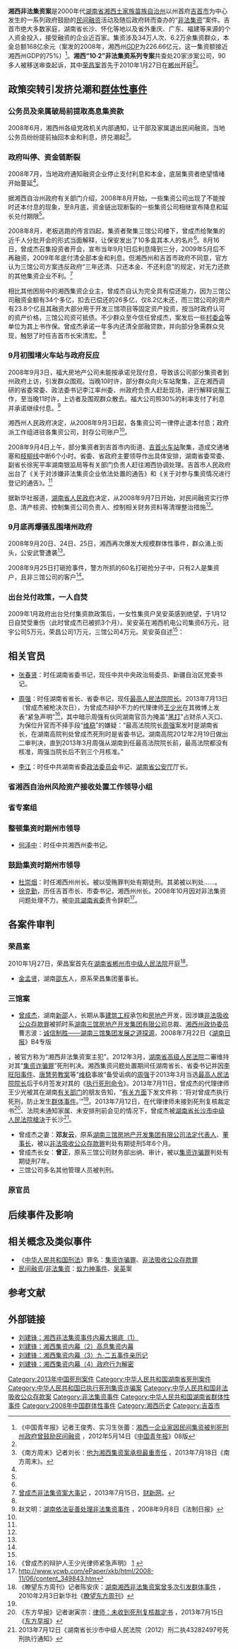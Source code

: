 {{expand|time=2013-07-15T03:04:26+00:00}}
{{NOT|曾成杰案}}

'''湘西非法集资案'''是2000年代[[湖南省|湖南省]][[湘西土家族苗族自治州|湘西土家族苗族自治州]]以州首府[[吉首市|吉首市]]为中心发生的一系列政府鼓励的[[民间融资|民间融资]]活动及随后政府转而查办的“[[非法集资|非法集资]]”案件。吉首市绝大多数家庭，湖南省长沙、怀化等地以及省外重庆、广东、福建等来源的个人资金投入，接受融资的企业近百家。集资涉及34万人次、6.2万余集资群众，本金总额168亿余元（案发的2008年，湘西州[[GDP|GDP]]为226.66亿元，这一集资额接近湘西州GDP的75%）<ref>《中国青年报》记者王俊秀、实习生张蕾：[http://zqb.cyol.com/html/2012-05/14/nw.D110000zgqnb_20120514_1-08.htm 湘西一企业家因民间集资被判死刑 州政府曾鼓励民间融资] {{Wayback|url=http://zqb.cyol.com/html/2012-05/14/nw.D110000zgqnb_20120514_1-08.htm |date=20120525065949 }}，2012年5月14日《[[中国青年报|中国青年报]]》08版</ref>。'''湘西“10·2”非法集资系列专案'''共查处20家涉案公司，90多人被移送审查起诉，其中[[#荣昌案|荣昌案]]首先于2010年1月27日在[[郴州|郴州]]开庭<ref name="瞭望120203" />。

== 政策突转引发挤兑潮和[[群体性事件|群体性事件]] ==

=== 公务员及亲属破局前提取高息集资款 ===

2008年6月，湘西州各级党政机关内部通知，让干部及家属退出民间融资。当地公务员纷纷提前抽回本金和利息，挤兑潮起<ref name="最重责任">《南方周末》记者刘长：[http://www.infzm.com/content/92481 他为湘西集资案承担最重责任] {{Wayback|url=http://www.infzm.com/content/92481 |date=20130721064108 }}，2013年7月18日《南方周末》。</ref>。

=== 政府叫停、资金链断裂 ===
2008年7月，当地政府通知融资企业停止支付利息和本金，底层集资者绝望情绪开始蔓延<ref name="最重责任" />。

据湘西自治州政府有关部门介绍，2008年8月开始，一些集资公司出现了不能按时还本付息的现象，至8月底，资金链出现断裂的一些集资公司相继宣布降息和延长兑付期限<ref name="法制日报080908" />。

2008年8月，老板逃跑的传言四起，集资者聚集三馆公司楼下，曾成杰给聚集的近千人分批开会的形式当面解释，让保安发出了10多盒其本人的名片<ref name="最重责任" />。8月16日，曾成杰召集投资者开会，宣布当年9月1日后利息降到三分，2009年5月后不再融资，2009年年底付清全部本金和利息。但湘西州和吉首市政府不同意，官方认为三馆公司方案违反政府“三年还清、只还本金、不还利息”的规定，对无力还款的其他集资企业不利。<ref name="大事记">[http://china.caixin.com/2013-07-15/100556163.html 曾成杰非法集资案大事记] {{Wayback|url=http://china.caixin.com/2013-07-15/100556163.html |date=20130719041231 }}，2013年7月15日，[[财新网|财新网]]。</ref>

相比其他困局中的湘西集资企业主，曾成杰自认为完全具有偿还能力，因为三馆公司融资金额有34个多亿，扣去已偿还的26多亿，仅8.2亿未还，而三馆公司的资产有23.8个亿且其融资大部分用于开发三馆项目等固定资产投资，按当时政府认可的资产价格，三馆公司资可抵债。不少群众至今信任曾成杰，案发后一些[[村委会|村委会]]等单位为其上书作保。曾成杰承诺一年多内还清全部融贷款，并向部分急需群众兑现，触怒了时任吉首市长宋清宏。<!--<ref name="紧急声明" />--><ref name="最重责任" />

=== 9月初围堵火车站与政府反应 ===
2008年9月3日，福大房地产公司未能按承诺兑现付息，导致该公司部分集资者到州政府上访，引发群众围观。当晚10时许，部分群众向火车站聚集，正在湘西调研的省委常委、政法委书记李江率州委、州政府负责人赶赴现场，进行解释说服工作，至当晚11时许，上访者及围观群众散去。福大公司照30%的利率支付了利息并承诺继续付息。<ref name="法制日报080908">赵文明：[http://news.xinhuanet.com/legal/2008-09/09/content_9866778.htm 湖南依法妥善处理非法集资事件] {{Wayback|url=http://news.xinhuanet.com/legal/2008-09/09/content_9866778.htm |date=20090101093515 }}，2008年9月8日《法制日报》</ref>

湘西州人民政府决定，从2008年9月3日起，各集资公司一律停止退本付息；政府派工作组进驻各集资公司，封存公司账户<ref name="最重责任" />。

2008年9月4日上午，部分集资者到吉首市内街道、[[吉首站|吉首火车站]]聚集，造成交通堵塞和[[枝柳线|枝柳线]]中断6个小时。省委、省政府主要领导作出具体安排，湖南省委常委、副省长徐宪平率湖南银监局等有关部门负责人赶往湘西协调处理。吉首市人民政府出台了《关于对涉嫌非法集资企业依法处置的通告》和《关于对参与集资情况进行登记的通告》。<ref name="法制日报080908" />

据新华社报道，[[湖南省人民政府|湖南省人民政府]]决定，从2008年9月7日开始，对民间融资实行停息、清产核资、控制集资公司负责人、控制相关财务资料等清理整治措施<ref name="最重责任" />。

=== 9月底再爆骚乱围堵州政府 ===
2008年9月20日、24日、25日，湘西再次爆发大规模群体性事件，群众涌上街头，公安武警遭袭<ref name="最重责任" />。

{{Fact|一老太[[上访|上访]]遭拒、被州长汽车拖行，引起众怒，群众围堵冲击湘西州政府大楼。|time=2013-07-20T15:29:06+00:00}}

2008年9月25日打砸抢事件，警方所抓的60名打砸抢分子中，只有2人是集资户，且非三馆公司的客户<ref name="最重责任" />。

=== 出台兑付政策，一人自焚 ===
2009年1月政府出台兑付集资款政策后，一女性集资户吴安英感到绝望，于1月12日自焚受重伤（此时曾成杰已被抓3个月）。吴安英在湘西机电公司集资6万元，冠宇公司5万元，荣昌公司1万元，三馆公司4万元。吴安英自述<ref name="最重责任" />：{{Quote|我一看政策，扣除我的利息收获后，我就拿不到钱了，我当时很绝望，生活压力又太大，所以就想不通，于2009年1月12日下午14时5分左右，在州政府旁的人行道泼洒汽油将自己点燃，将自己烧伤。}}

== 相关官员 ==
* [[张春贤|张春贤]]：时任湖南省委书记，现任中共中央政治局委员、新疆自治区党委书记。

* [[周强|周强]]：时任湖南省省长、省委书记，现任[[最高人民法院院长|最高人民法院院长]]。2013年7月13日（曾成杰被枪决次日），为曾成杰辩护不力的代理律师[[王少光|王少光]]在其微博上发表“紧急声明”<ref name="王少光紧急声明">《曾成杰的辩护人王少光律师紧急声明》 [http://boxun.com/news/gb/pubvp/2013/07/201307140313.shtml#.UeQVC9LVDHk] {{Wayback|url=http://boxun.com/news/gb/pubvp/2013/07/201307140313.shtml#.UeQVC9LVDHk |date=20130718194324 }}</ref>，其中暗示周强有伙同湖南官员为掩盖“[[黑打|黑打]]”占财杀人灭口、为保位升官而不择手段“[[维稳|维稳]]”的嫌疑：“最高法院院长[[周强|周强]]案发时是湖南省长，在湖南高院判处曾成杰死刑时是省委书记。湖南高院2012年2月19日做出二审判决，直到2013年3月周强从湖南到任最高法院院长前，最高法院都没有核准，周强当院长后不到三个月核准。”

* [[李江|李江]]：时任中共湖南省委[[政法委员会|政法委员会]]书记、[[湖南省公安厅|湖南省公安厅]]厅长。

=== 省湘西自治州风险资产接收处置工作领导小组 ===

=== 省专案组 ===

=== 整顿集资时期州市领导 ===
* [[何泽中|何泽中]]：时任中共湘西州委书记。

=== 鼓励集资时期州市领导 ===
* [[杜崇烟|杜崇烟]]：时任湘西州州长。被以受贿罪判处有期徒刑。其弟被以判处……。
* [[徐克勤|徐克勤]]，历任吉首市长、市委书记，湘西州州长。2008年10月因对非法集资问题处理不力，被[[中共湖南省委|中共湖南省委]]责令辞职<ref>http://www.ycwb.com/ePaper/xkb/html/2008-11/06/content_349843.htm{{dead link|date=2018年1月 |bot=InternetArchiveBot |fix-attempted=yes }}</ref>。

== 各案件审判 ==
=== 荣昌案 ===
2010年1月27日，荣昌案首先在[[湖南省郴州市中级人民法院|湖南省郴州市中级人民法院]]开庭<ref name="瞭望120203">《瞭望东方周刊》记者陈安庆：[http://news.sina.com.cn/c/sd/2010-02-03/101319619749.shtml 湖南湘西非法集资案曾多次引发群体事件] {{Wayback|url=http://news.sina.com.cn/c/sd/2010-02-03/101319619749.shtml |date=20100213184335 }}，2010年2月3日新华社《[[瞭望东方周刊|瞭望东方周刊]]》</ref>。

* [[金孟贤|金孟贤]]，湖南[[邵东|邵东]]人，原系荣昌集团董事长。

=== 三馆案 ===
{{Main|曾成杰案}}

* [[曾成杰|曾成杰]]，湖南[[新邵|新邵]]人，长期从事[[建筑工程|建筑工程]]承包和[[房地产|房地产]]开发，因涉嫌[[非法吸收公众存款罪|非法吸收公众存款罪]]被抓时系[[湖南三馆房地产开发集团有限公司|湖南三馆房地产开发集团有限公司]]总裁、[[湘西州|湘西州]][[政协委员|政协委员]]<ref name="诚信制胜">曹志波：[http://epaper.voc.com.cn/hnrb/html/2008-07/22/content_34206.htm 诚信制胜——湖南三馆集团发展之道探源]，2008年7月22日《[[湖南日报|湖南日报]]》B4专版
</ref>，被官方称为“湘西非法集资案主犯”。2012年3月，[[湖南省高级人民法院|湖南省高级人民法院]]二審维持对其“[[集资诈骗罪|集资诈骗罪]]”死刑判决。湘西集资问题处置期间任湖南省长、省委书记并因[[李旺阳事件|李旺阳事件]]、[[唐慧劳教案|唐慧劳教案]]等“[[维稳|维稳]]事故”备受诟病的[[周强|周强]]于2013年3月当选[[最高人民法院院长|最高人民法院院长]]后于6月签发对其的《[[执行死刑命令|执行死刑命令]]》。2013年7月11日，曾成杰的代理律师王少光被其在湖南[[有关部门|有关部门]]的朋友告知，“[[有关方面|有关方面]]下发文件称：‘将对曾成杰执行死刑，防止发生[[群体事件|群体事件]]。’”<ref name="东方早报130715" />。2013年7月12日，在代理律师未接到死刑复核裁定书<ref name="东方早报130715">《东方早报》记者谢寅宗：[http://www.dfdaily.com/html/33/2013/7/15/1033113.shtml 律师：未收到死刑复核裁定书] {{Wayback|url=http://www.dfdaily.com/html/33/2013/7/15/1033113.shtml |date=20130718125406 }}，2013年7月15日《[[东方早报|东方早报]]》</ref>、法院未通知家属、未安排刑前会见的情况下，曾成杰被[[湖南省长沙市中级人民法院|湖南省长沙市中级人民法院]][[槍決|槍決]]于长沙<ref name="枪决通知">2013年7月12日《湖南省长沙市中级人民法院（2012）刑二执43282497号死刑执行通知》</ref>。
* 曾成杰之妻：'''邓友云'''，原系[[湖南三馆房地产开发集团有限公司|湖南三馆房地产开发集团有限公司]][[法定代表人|法定代表人]]、[[董事长|董事长]]，被以[[非法吸收公众存款罪|非法吸收公众存款罪]]判处有期徒刑5年6个月。
* 曾成杰长女：'''曾正'''，原系三馆公司财务部出纳、审计，被以[[集资诈骗罪|集资诈骗罪]]判处有期徒刑7年。
* 三馆公司多名其他管理人员被判刑。

=== 原官员 ===

== 后续事件及影响 ==
{{See also|曾成杰案}}

== 相关概念及类似事件 ==
* 《[[中华人民共和国刑法|中华人民共和国刑法]]》罪名：[[集资诈骗罪|集资诈骗罪]]、[[非法吸收公众存款罪|非法吸收公众存款罪]]
* [[民间融资|民间融资]]/[[非法集资|非法集资]]：[[蚁力神事件|蚁力神事件]]、[[吴英|吴英]]案

== 参考文献 ==
{{Reflist|2}}

== 外部链接 ==
* [http://blog.sina.com.cn/s/blog_53e076820100j4eg.html 刘建锋：湘西非法集资事件内幕大揭底（1）] {{Wayback|url=http://blog.sina.com.cn/s/blog_53e076820100j4eg.html |date=20130720120310 }}
* [http://blog.sina.com.cn/s/blog_53e076820100j4ej.html 刘建锋：湘西集资内幕（2）高息集资内幕] {{Wayback|url=http://blog.sina.com.cn/s/blog_53e076820100j4ej.html |date=20130718221902 }}
* [http://blog.sina.com.cn/s/blog_53e076820100j4em.html 刘建锋：湘西集资内幕（3）九·二五事件亲历记] {{Wayback|url=http://blog.sina.com.cn/s/blog_53e076820100j4em.html |date=20130718221917 }}
* [http://blog.sina.com.cn/s/blog_53e076820100j4eo.html 刘建锋：湘西集资内幕（4）政府行为解密] {{Wayback|url=http://blog.sina.com.cn/s/blog_53e076820100j4eo.html |date=20130720120421 }}

[[Category:2013年中国死刑案件|Category:2013年中国死刑案件]]
[[Category:中华人民共和国湖南省死刑案件|Category:中华人民共和国湖南省死刑案件]]
[[Category:中华人民共和国已执行死刑集资诈骗案|Category:中华人民共和国已执行死刑集资诈骗案]]
[[Category:中华人民共和国非法吸收公众存款案|Category:中华人民共和国非法吸收公众存款案]]
[[Category:非法集资事件|Category:非法集资事件]]
[[Category:中华人民共和国湖南省群体性事件|Category:中华人民共和国湖南省群体性事件]]
[[Category:2008年中国群体性事件|Category:2008年中国群体性事件]]
[[Category:湘西历史|Category:湘西历史]]
[[Category:吉首市|Category:吉首市]]